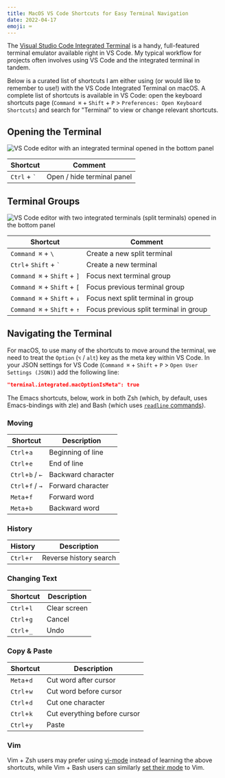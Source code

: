 ```yaml
---
title: MacOS VS Code Shortcuts for Easy Terminal Navigation
date: 2022-04-17
emoji: ⌨
---
```


The [Visual Studio Code Integrated Terminal](https://code.visualstudio.com/docs/editor/integrated-terminal) is a handy, full-featured terminal emulator available right in VS Code. My typical workflow for projects often involves using VS Code and the integrated terminal in tandem.

Below is a curated list of shortcuts I am either using (or would like to remember to use!) with the VS Code Integrated Terminal on macOS. A complete list of shortcuts is available in VS Code: open the keyboard shortcuts page (`Command ⌘` + `Shift` + `P` > `Preferences: Open Keyboard Shortcuts`) and search for "Terminal" to view or change relevant shortcuts.

## Opening the Terminal

![VS Code editor with an integrated terminal opened in the bottom panel](./assets/integrated-terminal.png)

| Shortcut         | Comment                    |
| ---------------- | -------------------------- |
| `Ctrl` + `` ` `` | Open / hide terminal panel |

## Terminal Groups

![VS Code editor with two integrated terminals (split terminals) opened in the bottom panel](./assets/split-terminal.png)

| Shortcut                    | Comment                                |
| --------------------------- | -------------------------------------- |
| `Command ⌘` + `\`           | Create a new split terminal            |
| `Ctrl`+ `Shift` + `` ` ``   | Create a new terminal                  |
| `Command ⌘` + `Shift` + `]` | Focus next terminal group              |
| `Command ⌘` + `Shift` + `[` | Focus previous terminal group          |
| `Command ⌘` + `Shift` + `↓` | Focus next split terminal in group     |
| `Command ⌘` + `Shift` + `↑` | Focus previous split terminal in group |

## Navigating the Terminal

For macOS, to use many of the shortcuts to move around the terminal, we need to treat the `Option` (`⌥` / `alt`) key as the meta key within VS Code. In your JSON settings for VS Code (`Command ⌘` + `Shift` + `P` > `Open User Settings (JSON)`) add the following line:

```json
"terminal.integrated.macOptionIsMeta": true
```

The Emacs shortcuts, below, work in both Zsh (which, by default, uses Emacs-bindings with zle) and Bash (which uses [`readline` commands](https://www.gnu.org/software/bash/manual/html_node/Bindable-Readline-Commands.html)).

### Moving

| Shortcut         | Description        |
| ---------------- | ------------------ |
| `Ctrl`+`a`       | Beginning of line  |
| `Ctrl`+`e`       | End of line        |
| `Ctrl`+`b` / `←` | Backward character |
| `Ctrl`+`f` / `→` | Forward character  |
| `Meta`+`f`       | Forward word       |
| `Meta`+`b`       | Backward word      |

### History

| History    | Description            |
| ---------- | ---------------------- |
| `Ctrl`+`r` | Reverse history search |

### Changing Text

| Shortcut   | Description  |
| ---------- | ------------ |
| `Ctrl`+`l` | Clear screen |
| `Ctrl`+`g` | Cancel       |
| `Ctrl`+`_` | Undo         |

### Copy & Paste

| Shortcut   | Description                  |
| ---------- | ---------------------------- |
| `Meta`+`d` | Cut word after cursor        |
| `Ctrl`+`w` | Cut word before cursor       |
| `Ctrl`+`d` | Cut one character            |
| `Ctrl`+`k` | Cut everything before cursor |
| `Ctrl`+`y` | Paste                        |

### Vim

Vim + Zsh users may prefer using [vi-mode](https://github.com/jeffreytse/zsh-vi-mode) instead of learning the above shortcuts, while Vim + Bash users can similarly [set their mode](https://dev.to/brandonwallace/how-to-use-vim-mode-on-the-command-line-in-bash-fnn) to Vim.
